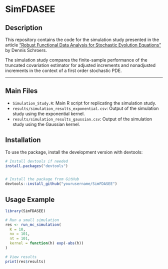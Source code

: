 # SimFDASEE

## Description

This repository contains the code for the simulation study presented in the article ["Robust Functional Data Analysis for Stochastic Evolution Equations"](https://arxiv.org/abs/2401.16286) by Dennis Schroers.

The simulation study compares the finite-sample performance of the truncated covariation estimator for adjusted increments and nonadjusted increments in the context of a first order stochastic PDE.

---
  
## Main Files

- `Simulation_Study.R`: Main R script for replicating the simulation study.
- `results/simulation_results_exponential.csv`: Output of the simulation study using the exponential kernel.
- `results/simulation_results_gaussian.csv`: Output of the simulation study using the Gaussian kernel.

## Installation
  
To use the package, install the development version with devtools:

  
  ```r
# Install devtools if needed
install.packages("devtools")


# Install the package from GitHub
devtools::install_github("yourusername/SimFDASEE")
```  

## Usage Example

```r
library(SimFDASEE)

# Run a small simulation
res <- run_mc_simulation(
  K = 10, 
  nx = 101, 
  nt = 101, 
  kernel = function(h) exp(-abs(h))
)

# View results
print(res$results)
```



